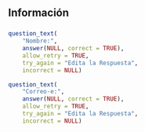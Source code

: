 ## Información
###

```r
question_text(
    "Nombre:",
    answer(NULL, correct = TRUE),
    allow_retry = TRUE,
    try_again = "Edita la Respuesta",
    incorrect = NULL)
```

```r
question_text(
    "Correo-e:",
    answer(NULL, correct = TRUE),
    allow_retry = TRUE,
    try_again = "Edita la Respuesta",
    incorrect = NULL)
```
